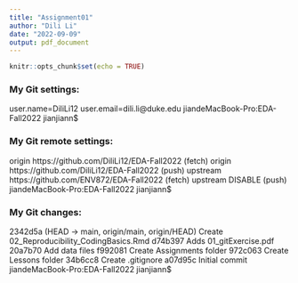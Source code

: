 ```yaml
---
title: "Assignment01"
author: "Dili Li"
date: "2022-09-09"
output: pdf_document
---
```


```r
knitr::opts_chunk$set(echo = TRUE)
```

### My Git settings:
user.name=DiliLi12
user.email=dili.li@duke.edu
jiandeMacBook-Pro:EDA-Fall2022 jianjiann$ 

### My Git remote settings:
origin  https://github.com/DiliLi12/EDA-Fall2022 (fetch)
origin  https://github.com/DiliLi12/EDA-Fall2022 (push)
upstream        https://github.com/ENV872/EDA-Fall2022 (fetch)
upstream        DISABLE (push)
jiandeMacBook-Pro:EDA-Fall2022 jianjiann$

### My Git changes:
2342d5a (HEAD -> main, origin/main, origin/HEAD) Create 02_Reproducibility_CodingBasics.Rmd
d74b397 Adds 01_gitExercise.pdf
20a7b70 Add data files
f992081 Create Assignments folder
972c063 Create Lessons folder
34b6cc8 Create .gitignore
a07d95c Initial commit
jiandeMacBook-Pro:EDA-Fall2022 jianjiann$






